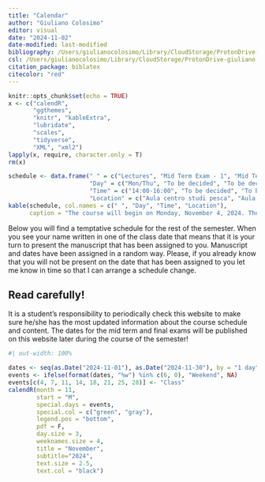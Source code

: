 ```yaml
---
title: "Calendar"
author: "Giuliano Colosimo"
editor: visual
date: "2024-11-02"
date-modified: last-modified
bibliography: /Users/giulianocolosimo/Library/CloudStorage/ProtonDrive-giuliano.colosimo@protonmail.com/manuscripts/literature/bibtex/comprehensive_database.bib
csl: /Users/giulianocolosimo/Library/CloudStorage/ProtonDrive-giuliano.colosimo@protonmail.com/manuscripts/literature/bibtex/apa_5th_edition.csl
citation_package: biblatex
citecolor: "red"
---
```


```r
knitr::opts_chunk$set(echo = TRUE)
x <- c("calendR",
       "ggthemes",
       "knitr", "kableExtra",
       "lubridate",
       "scales",
       "tidyverse",
       "XML", "xml2")
lapply(x, require, character.only = T)
rm(x)
```


```r
schedule <- data.frame(" " = c("Lectures", "Mid Term Exam - 1", "Mid Term Exam - 2", "Final exam"),
                       "Day" = c("Mon/Thu", "To be decided", "To be decided", "To be decided"),
                       "Time" = c("14:00-16:00", "To be decided", "To be decided", "To be decided"),
                       "Location" = c("Aula centro studi pesca", "Aula centro studi pesca","Aula centro studi pesca", "Aula centro studi pesca"))
kable(schedule, col.names = c(" ", "Day", "Time", "Location"),
      caption = "The course will begin on Monday, November 4, 2024. The tentative schedule for mid-terms and final exams will be updated throughout the course.")
```


Below you will find a temptative schedule for the rest of the semester. When you see your name written in one of the class date that means that it is your turn to present the manuscript that has been assigned to you. Manuscript and dates have been assigned in a random way. Please, if you already know that you will not be present on the date that has been assigned to you let me know in time so that I can arrange a schedule change.

::: callout-important
## Read carefully!

It is a student's responsibility to periodically check this website to make sure he/she has the most updated information about the course schedule and content. The dates for the mid term and final exams will be published on this website later during the course of the semester!
:::

```r
#| out-width: 100%

dates <- seq(as.Date("2024-11-01"), as.Date("2024-11-30"), by = "1 day")
events <- ifelse(format(dates, "%w") %in% c(6, 0), "Weekend", NA)
events[c(4, 7, 11, 14, 18, 21, 25, 28)] <- "Class"
calendR(month = 11,
        start = "M",
        special.days = events,
        special.col = c("green", "gray"),
        legend.pos = "bottom",
        pdf = F, 
        day.size = 3, 
        weeknames.size = 4, 
        title = "November",
        subtitle="2024",
        text.size = 2.5,              
        text.col = "black")
```